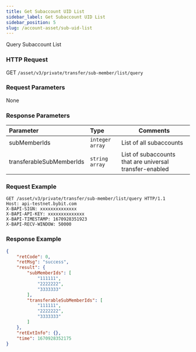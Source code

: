 ```yaml
---
title: Get Subaccount UID List
sidebar_label: Get Subaccount UID List
sidebar_position: 5
slug: /account-asset/sub-uid-list
---
```


Query Subaccount List

### HTTP Request
GET `/asset/v3/private/transfer/sub-member/list/query`

### Request Parameters
None

### Response Parameters
| Parameter | Type | Comments|
|:----- |:-----|----- |
|subMemberIds |`integer array` |List of all subaccounts|
|transferableSubMemberIds|`string array`|List of subaccounts that are universal transfer-enabled|

### Request Example

```http
GET /asset/v3/private/transfer/sub-member/list/query HTTP/1.1
Host: api-testnet.bybit.com
X-BAPI-SIGN: xxxxxxxxxxxxxx
X-BAPI-API-KEY: xxxxxxxxxxxxxx
X-BAPI-TIMESTAMP: 1670928351923
X-BAPI-RECV-WINDOW: 50000
```

### Response Example

```json
{
    "retCode": 0,
    "retMsg": "success",
    "result": {
        "subMemberIds": [
            "111111",
            "2222222",
            "3333333"
        ],
        "transferableSubMemberIds": [
            "111111",
            "2222222",
            "3333333"
        ]
    },
    "retExtInfo": {},
    "time": 1670928352175
}
```
